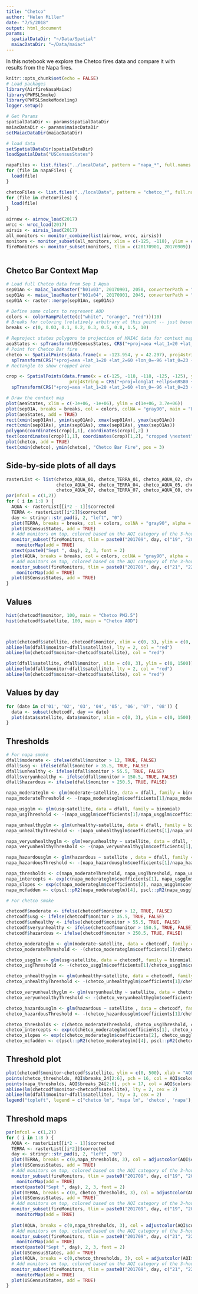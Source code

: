```yaml
---
title: "Chetco"
author: "Helen Miller"
date: "7/5/2018"
output: html_document
params:
  spatialDataDir: "~/Data/Spatial"
  maiacDataDir: "~/Data/maiac"
---
```

In this notebook we explore the Chetco fires data and compare it with results from the Napa fires.

```r
knitr::opts_chunk$set(echo = FALSE)
# Load packages
library(AirfireNasaMaiac)
library(PWFSLSmoke)
library(PWFSLSmokeModeling)
logger.setup()

# Get Params
spatialDataDir <- params$spatialDataDir
maiacDataDir <- params$maiacDataDir
setMaiacDataDir(maiacDataDir)

# load data
setSpatialDataDir(spatialDataDir)
loadSpatialData("USCensusStates")

napaFiles <- list.files("../localData", pattern = "napa_*", full.names = TRUE)
for (file in napaFiles) {
  load(file)
}

chetcoFiles <- list.files("../localData", pattern = "chetco_*", full.names = TRUE)
for (file in chetcoFiles) {
  load(file)
}

airnow <- airnow_load(2017)
wrcc <- wrcc_load(2017)
airsis <- airsis_load(2017)
all_monitors <- monitor_combine(list(airnow, wrcc, airsis))
monitors <- monitor_subset(all_monitors, xlim = c(-125, -118), ylim = c(39, 45))
fireMonitors <- monitor_subset(monitors, tlim = c(20170901, 20170909))
  
```


## Chetco Bar Context Map

```r
# Load full Chetco data from Sep 1 Aqua
sep01An <- maiac_loadRaster("h01v03", 20170901, 2050, converterPath = "../executables/h4toncff_nc4") 
sep01As <- maiac_loadRaster("h01v04", 20170901, 2045, converterPath = "../executables/h4toncff_nc4")
sep01A <- raster::merge(sep01An, sep01As)

# Define some colors to represent AOD 
colors <- colorRampPalette(c("white", "orange", "red"))(10)
# Breaks for coloring (relatively arbitrary at this point -- just based on what looks best visually)
breaks <- c(0, 0.03, 0.1, 0.2, 0.3, 0.5, 0.8, 1.5, 10)

# Reproject states polygons to projection of MAIAC data for context map
aeaStates <- spTransform(USCensusStates, CRS("+proj=aea +lat_1=20 +lat_2=60 +lon_0=-96 +lat_0=23 +datum=WGS84 +ellps=WGS84"))
# Point for Chetco Bar fire
chetco <- SpatialPoints(data.frame(x = -123.954, y = 42.297), proj4string = CRS("+proj=longlat +ellps=GRS80 +datum=NAD83 +no_defs +towgs84=0,0,0")) %>% 
  spTransform(CRS("+proj=aea +lat_1=20 +lat_2=60 +lon_0=-96 +lat_0=23 +datum=WGS84 +ellps=WGS84")) 
# Rectangle to show cropped area

crop <- SpatialPoints(data.frame(x = c(-125, -118, -118, -125, -125), y = c(39, 39, 45, 45, 39)), 
                        proj4string = CRS("+proj=longlat +ellps=GRS80 +datum=NAD83 +no_defs +towgs84=0,0,0")) %>%
  spTransform(CRS("+proj=aea +lat_1=20 +lat_2=60 +lon_0=-96 +lat_0=23 +datum=WGS84 +ellps=WGS84"))

# Draw the context map
plot(aeaStates, xlim = c(-3e+06, -1e+06), ylim = c(1e+06, 3.7e+06))
plot(sep01A, breaks = breaks, col = colors, colNA = "gray90", main = "Full data extent", add = TRUE, legend = FALSE)
plot(aeaStates, add = TRUE)
rect(xmin(sep01An), ymin(sep01An), xmax(sep01An), ymax(sep01An))
rect(xmin(sep01As), ymin(sep01As), xmax(sep01As), ymax(sep01As))
polygon(coordinates(crop)[,1], coordinates(crop)[,2] )
text(coordinates(crop)[1,1], coordinates(crop)[1,2], "cropped \nextent", pos = 1)
plot(chetco, add = TRUE)
text(xmin(chetco), ymin(chetco), "Chetco Bar Fire", pos = 3)
```

## Side-by-side plots of all days

```r
rasterList <- list(chetco_AQUA_01, chetco_TERRA_01, chetco_AQUA_02, chetco_TERRA_02, chetco_AQUA_03, chetco_TERRA_03, 
                   chetco_AQUA_04, chetco_TERRA_04, chetco_AQUA_05, chetco_TERRA_05, chetco_AQUA_06, chetco_TERRA_06, 
                   chetco_AQUA_07, chetco_TERRA_07, chetco_AQUA_08, chetco_TERRA_08)
par(mfcol = c(1,2))
for ( i in 1:8 ) {
  AQUA <- rasterList[[i*2 - 1]]$corrected
  TERRA <- rasterList[[i*2]]$corrected
  day <- stringr::str_pad(i, 2, "left", "0")
  plot(TERRA, breaks = breaks, col = colors, colNA = "gray90", alpha = .8, main = "TERRA", legend = FALSE)
  plot(USCensusStates, add = TRUE)
  # Add monitors on top, colored based on the AQI category of the 3-hour centered rolling mean at the time of the satellite data collection
  monitor_subset(fireMonitors, tlim = paste0("201709", day, c("19", "20")) ) %>% 
    monitorMap(add = TRUE)
  mtext(paste0("Sept ", day), 2, 3, font = 2)
  plot(AQUA, breaks = breaks, col = colors, colNA = "gray90", alpha = .8, main = "AQUA", legend = FALSE)
  # Add monitors on top, colored based on the AQI category of the 3-hour centered rolling mean at the time of the satellite data collection
  monitor_subset(fireMonitors, tlim = paste0("201709", day, c("21", "22")) ) %>% 
    monitorMap(add = TRUE)
  plot(USCensusStates, add = TRUE)
}
```

## Values

```r
hist(chetcodf$monitor, 100, main = "Chetco PM2.5")
hist(chetcodf$satellite, 100, main = "Chetco AOD")



plot(chetcodf$satellite, chetcodf$monitor, xlim = c(0, 3), ylim = c(0, 1500))
abline(lm(dfall$monitor~dfall$satellite), lty = 2, col = "red")
abline(lm(chetcodf$monitor~chetcodf$satellite), col = "red")

plot(dfall$satellite, dfall$monitor, xlim = c(0, 3), ylim = c(0, 1500))
abline(lm(dfall$monitor~dfall$satellite), lty = 2, col = "red")
abline(lm(chetcodf$monitor~chetcodf$satellite), col = "red")
```

## Values by day

```r
for (date in c('01', '02', '03', '04', '05', '06', '07', '08')) {
  data <- subset(chetcodf, day == date)
  plot(data$satellite, data$monitor, xlim = c(0, 3), ylim = c(0, 1500), main = paste0("Sept ", date))
}
```

## Thresholds

```r
# For napa smoke
dfall$moderate <- ifelse(dfall$monitor > 12, TRUE, FALSE)
dfall$usg <- ifelse(dfall$monitor > 35.5, TRUE, FALSE)
dfall$unhealthy <- ifelse(dfall$monitor > 55.5, TRUE, FALSE)
dfall$veryunhealthy <- ifelse(dfall$monitor > 150.5, TRUE, FALSE)
dfall$hazardous <- ifelse(dfall$monitor > 250.5, TRUE, FALSE)

napa_moderateglm <- glm(moderate~satellite, data = dfall, family = binomial)
napa_moderateThreshold <- -(napa_moderateglm$coefficients[1]/napa_moderateglm$coefficients[2])

napa_usgglm <- glm(usg~satellite, data = dfall, family = binomial)
napa_usgThreshold <- -(napa_usgglm$coefficients[1]/napa_usgglm$coefficients[2])

napa_unhealthyglm <- glm(unhealthy~satellite, data = dfall, family = binomial)
napa_unhealthyThreshold <- -(napa_unhealthyglm$coefficients[1]/napa_unhealthyglm$coefficients[2])

napa_veryunhealthyglm <- glm(veryunhealthy ~ satellite, data = dfall, family = binomial)
napa_veryunhealthyThreshold <- -(napa_veryunhealthyglm$coefficients[1]/napa_veryunhealthyglm$coefficients[2])

napa_hazardousglm <- glm(hazardous ~ satellite , data = dfall, family = binomial)
napa_hazardousThreshold <- -(napa_hazardousglm$coefficients[1]/napa_hazardousglm$coefficients[2])

napa_thresholds <- c(napa_moderateThreshold, napa_usgThreshold, napa_unhealthyThreshold, napa_veryunhealthyThreshold, napa_hazardousThreshold)
napa_intercepts <- exp(c(napa_moderateglm$coefficients[1], napa_usgglm$coefficients[1], napa_unhealthyglm$coefficients[1], napa_veryunhealthyglm$coefficients[1], napa_hazardousglm$coefficients[1]))
napa_slopes <- exp(c(napa_moderateglm$coefficients[2], napa_usgglm$coefficients[2], napa_unhealthyglm$coefficients[2], napa_veryunhealthyglm$coefficients[2], napa_hazardousglm$coefficients[2]))
napa_mcfadden <- c(pscl::pR2(napa_moderateglm)[4], pscl::pR2(napa_usgglm)[4], pscl::pR2(napa_unhealthyglm)[4], pscl::pR2(napa_veryunhealthyglm)[4], pscl::pR2(napa_hazardousglm)[4])

# For chetco smoke

chetcodf$moderate <- ifelse(chetcodf$monitor > 12, TRUE, FALSE)
chetcodf$usg <- ifelse(chetcodf$monitor > 35.5, TRUE, FALSE)
chetcodf$unhealthy <- ifelse(chetcodf$monitor > 55.5, TRUE, FALSE)
chetcodf$veryunhealthy <- ifelse(chetcodf$monitor > 150.5, TRUE, FALSE)
chetcodf$hazardous <- ifelse(chetcodf$monitor > 250.5, TRUE, FALSE)

chetco_moderateglm <- glm(moderate~satellite, data = chetcodf, family = binomial)
chetco_moderateThreshold <- -(chetco_moderateglm$coefficients[1]/chetco_moderateglm$coefficients[2])

chetco_usgglm <- glm(usg~satellite, data = chetcodf, family = binomial)
chetco_usgThreshold <- -(chetco_usgglm$coefficients[1]/chetco_usgglm$coefficients[2])

chetco_unhealthyglm <- glm(unhealthy~satellite, data = chetcodf, family = binomial)
chetco_unhealthyThreshold <- -(chetco_unhealthyglm$coefficients[1]/chetco_unhealthyglm$coefficients[2])

chetco_veryunhealthyglm <- glm(veryunhealthy ~ satellite, data = chetcodf, family = binomial)
chetco_veryunhealthyThreshold <- -(chetco_veryunhealthyglm$coefficients[1]/chetco_veryunhealthyglm$coefficients[2])

chetco_hazardousglm <- glm(hazardous ~ satellite , data = chetcodf, family = binomial)
chetco_hazardousThreshold <- -(chetco_hazardousglm$coefficients[1]/chetco_hazardousglm$coefficients[2])

chetco_thresholds <- c(chetco_moderateThreshold, chetco_usgThreshold, chetco_unhealthyThreshold, chetco_veryunhealthyThreshold, chetco_hazardousThreshold)
chetco_intercepts <- exp(c(chetco_moderateglm$coefficients[1], chetco_usgglm$coefficients[1], chetco_unhealthyglm$coefficients[1], chetco_veryunhealthyglm$coefficients[1], chetco_hazardousglm$coefficients[1]))
chetco_slopes <- exp(c(chetco_moderateglm$coefficients[2], chetco_usgglm$coefficients[2], chetco_unhealthyglm$coefficients[2], chetco_veryunhealthyglm$coefficients[2], chetco_hazardousglm$coefficients[2]))
chetco_mcfadden <- c(pscl::pR2(chetco_moderateglm)[4], pscl::pR2(chetco_usgglm)[4], pscl::pR2(chetco_unhealthyglm)[4], pscl::pR2(chetco_veryunhealthyglm)[4], pscl::pR2(chetco_hazardousglm)[4])
```

## Threshold plot

```r
plot(chetcodf$monitor~chetcodf$satellite, ylim = c(0, 500), xlab = "AOD", ylab = "PM2.5", main = "Threshold estimates")
points(chetco_thresholds, AQI$breaks_24[2:6], pch = 16, col = AQI$colors[-1], cex = 1.5)
points(napa_thresholds, AQI$breaks_24[2:6], pch = 17, col = AQI$colors[-1], cex = 1.5)
abline(lm(chetcodf$monitor~chetcodf$satellite), lty = 2, cex = 2)
abline(lm(dfall$monitor~dfall$satellite), lty = 3, cex = 2)
legend("topleft", legend = c("chetco lm", "napa lm", 'chetco', 'napa'), lty = c(2,3, NA, NA), pch = c(NA, NA, 16, 17), pt.cex = c(1,1,1.5,1.5))
```

## Threshold maps

```r
par(mfcol = c(1,2))
for ( i in 1:8 ) {
  AQUA <- rasterList[[i*2 - 1]]$corrected
  TERRA <- rasterList[[i*2]]$corrected
  day <- stringr::str_pad(i, 2, "left", "0")
  plot(TERRA, breaks = c(0,napa_thresholds, 3), col = adjustcolor(AQI$colors, alpha.f = .3), colNA = "gray90", main = "TERRA (napa thresholds)", legend = FALSE)
  plot(USCensusStates, add = TRUE)
  # Add monitors on top, colored based on the AQI category of the 3-hour centered rolling mean at the time of the satellite data collection
  monitor_subset(fireMonitors, tlim = paste0("201709", day, c("19", "20")) ) %>% 
    monitorMap(add = TRUE)
  mtext(paste0("Sept ", day), 2, 3, font = 2)
  plot(TERRA, breaks = c(0, chetco_thresholds, 3), col = adjustcolor(AQI$colors, alpha.f = .3), colNA = "gray90", main = "TERRA (chetco thresholds)", legend = FALSE)
  plot(USCensusStates, add = TRUE)
  # Add monitors on top, colored based on the AQI category of the 3-hour centered rolling mean at the time of the satellite data collection
  monitor_subset(fireMonitors, tlim = paste0("201709", day, c("19", "20")) ) %>% 
    monitorMap(add = TRUE)
  
  plot(AQUA, breaks = c(0,napa_thresholds, 3), col = adjustcolor(AQI$colors, alpha.f = .3), colNA = "gray90", main = "AQUA (napa thresholds)", legend = FALSE)
  # Add monitors on top, colored based on the AQI category of the 3-hour centered rolling mean at the time of the satellite data collection
  monitor_subset(fireMonitors, tlim = paste0("201709", day, c("21", "22")) ) %>% 
    monitorMap(add = TRUE)
  mtext(paste0("Sept ", day), 2, 3, font = 2)
  plot(USCensusStates, add = TRUE)
  plot(AQUA, breaks = c(0,chetco_thresholds, 3), col = adjustcolor(AQI$colors, alpha.f = .3), colNA = "gray90", main = "AQUA (chetco thresholds)", legend = FALSE)
  # Add monitors on top, colored based on the AQI category of the 3-hour centered rolling mean at the time of the satellite data collection
  monitor_subset(fireMonitors, tlim = paste0("201709", day, c("21", "22")) ) %>% 
    monitorMap(add = TRUE)
  plot(USCensusStates, add = TRUE)
}
```




